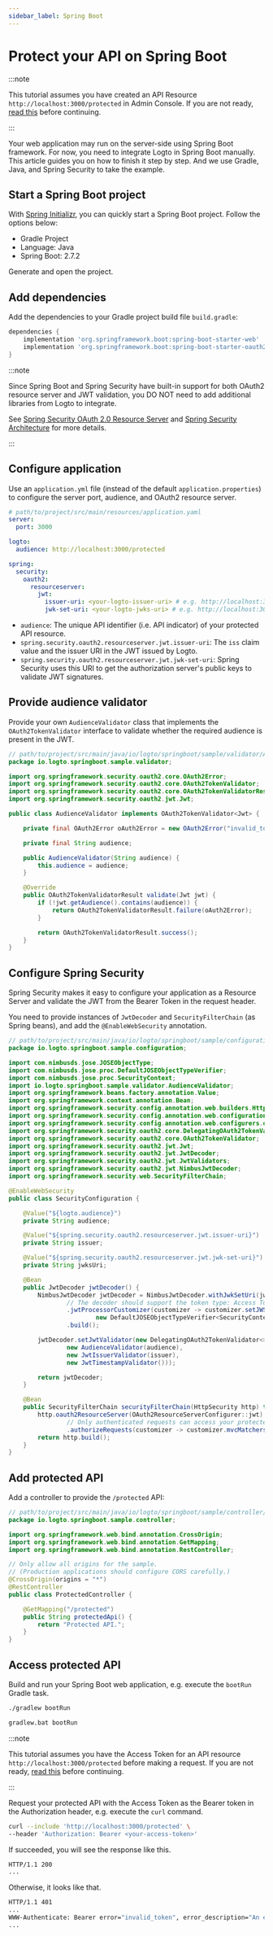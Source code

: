 ```yaml
---
sidebar_label: Spring Boot
---
```



# Protect your API on Spring Boot

:::note

This tutorial assumes you have created an API Resource `http://localhost:3000/protected` in Admin Console.
If you are not ready, [read this](./README.md#register-the-api-resources-through-logto-admin-console) before continuing.

:::

Your web application may run on the server-side using Spring Boot framework.
For now, you need to integrate Logto in Spring Boot manually.
This article guides you on how to finish it step by step.
And we use Gradle, Java, and Spring Security to take the example.

## Start a Spring Boot project

With [Spring Initializr](https://start.spring.io/), you can quickly start a Spring Boot project.
Follow the options below:

- Gradle Project
- Language: Java
- Spring Boot: 2.7.2

Generate and open the project.

## Add dependencies

Add the dependencies to your Gradle project build file `build.gradle`:

```groovy
dependencies {
    implementation 'org.springframework.boot:spring-boot-starter-web'
    implementation 'org.springframework.boot:spring-boot-starter-oauth2-resource-server'
}
```

:::note

Since Spring Boot and Spring Security have built-in support for both OAuth2 resource server and JWT validation,
you DO NOT need to add additional libraries from Logto to integrate.

See [Spring Security OAuth 2.0 Resource Server](https://docs.spring.io/spring-security/reference/servlet/oauth2/resource-server/index.html)
and [Spring Security Architecture](https://spring.io/guides/topicals/spring-security-architecture)
for more details.

:::

## Configure application

Use an `application.yml` file (instead of the default `application.properties`)
to configure the server port, audience, and OAuth2 resource server.

```yaml
# path/to/project/src/main/resources/application.yaml
server:
  port: 3000

logto:
  audience: http://localhost:3000/protected

spring:
  security:
    oauth2:
      resourceserver:
        jwt:
          issuer-uri: <your-logto-issuer-uri> # e.g. http://localhost:3001/oidc
          jwk-set-uri: <your-logto-jwks-uri> # e.g. http://localhost:3001/oidc/jwks
```

- `audience`:
  The unique API identifier (i.e. API indicator) of your protected API resource.
- `spring.security.oauth2.resourceserver.jwt.issuer-uri`:
  The `iss` claim value and the issuer URI in the JWT issued by Logto.
- `spring.security.oauth2.resourceserver.jwt.jwk-set-uri`:
  Spring Security uses this URI to get the authorization server's public keys to validate JWT signatures.

## Provide audience validator

Provide your own `AudienceValidator` class that implements the `OAuth2TokenValidator` interface
to validate whether the required audience is present in the JWT.

```java
// path/to/project/src/main/java/io/logto/springboot/sample/validator/AudienceValidator.java
package io.logto.springboot.sample.validator;

import org.springframework.security.oauth2.core.OAuth2Error;
import org.springframework.security.oauth2.core.OAuth2TokenValidator;
import org.springframework.security.oauth2.core.OAuth2TokenValidatorResult;
import org.springframework.security.oauth2.jwt.Jwt;

public class AudienceValidator implements OAuth2TokenValidator<Jwt> {

    private final OAuth2Error oAuth2Error = new OAuth2Error("invalid_token", "Required audience not found", null);

    private final String audience;

    public AudienceValidator(String audience) {
        this.audience = audience;
    }

    @Override
    public OAuth2TokenValidatorResult validate(Jwt jwt) {
        if (!jwt.getAudience().contains(audience)) {
            return OAuth2TokenValidatorResult.failure(oAuth2Error);
        }

        return OAuth2TokenValidatorResult.success();
    }
}
```

## Configure Spring Security

Spring Security makes it easy to configure your application as a Resource Server
and validate the JWT from the Bearer Token in the request header.

You need to provide instances of `JwtDecoder` and `SecurityFilterChain` (as Spring beans), and add the `@EnableWebSecurity` annotation.

```java
// path/to/project/src/main/java/io/logto/springboot/sample/configuration/SecurityConfiguration.java
package io.logto.springboot.sample.configuration;

import com.nimbusds.jose.JOSEObjectType;
import com.nimbusds.jose.proc.DefaultJOSEObjectTypeVerifier;
import com.nimbusds.jose.proc.SecurityContext;
import io.logto.springboot.sample.validator.AudienceValidator;
import org.springframework.beans.factory.annotation.Value;
import org.springframework.context.annotation.Bean;
import org.springframework.security.config.annotation.web.builders.HttpSecurity;
import org.springframework.security.config.annotation.web.configuration.EnableWebSecurity;
import org.springframework.security.config.annotation.web.configurers.oauth2.server.resource.OAuth2ResourceServerConfigurer;
import org.springframework.security.oauth2.core.DelegatingOAuth2TokenValidator;
import org.springframework.security.oauth2.core.OAuth2TokenValidator;
import org.springframework.security.oauth2.jwt.Jwt;
import org.springframework.security.oauth2.jwt.JwtDecoder;
import org.springframework.security.oauth2.jwt.JwtValidators;
import org.springframework.security.oauth2.jwt.NimbusJwtDecoder;
import org.springframework.security.web.SecurityFilterChain;

@EnableWebSecurity
public class SecurityConfiguration {

    @Value("${logto.audience}")
    private String audience;

    @Value("${spring.security.oauth2.resourceserver.jwt.issuer-uri}")
    private String issuer;

    @Value("${spring.security.oauth2.resourceserver.jwt.jwk-set-uri}")
    private String jwksUri;

    @Bean
    public JwtDecoder jwtDecoder() {
        NimbusJwtDecoder jwtDecoder = NimbusJwtDecoder.withJwkSetUri(jwksUri)
                // The decoder should support the token type: Access Token + JWT.
                .jwtProcessorCustomizer(customizer -> customizer.setJWSTypeVerifier(
                        new DefaultJOSEObjectTypeVerifier<SecurityContext>(new JOSEObjectType("at+jwt"))))
                .build();

        jwtDecoder.setJwtValidator(new DelegatingOAuth2TokenValidator<>(
                new AudienceValidator(audience),
                new JwtIssuerValidator(issuer),
                new JwtTimestampValidator()));

        return jwtDecoder;
    }

    @Bean
    public SecurityFilterChain securityFilterChain(HttpSecurity http) throws Exception {
        http.oauth2ResourceServer(OAuth2ResourceServerConfigurer::jwt).cors().and()
                // Only authenticated requests can access your protected API `/protected`.
                .authorizeRequests(customizer -> customizer.mvcMatchers("/protected").authenticated());
        return http.build();
    }
}
```

## Add protected API

Add a controller to provide the `/protected` API:

```java
// path/to/project/src/main/java/io/logto/springboot/sample/controller/ProtectedController.java
package io.logto.springboot.sample.controller;

import org.springframework.web.bind.annotation.CrossOrigin;
import org.springframework.web.bind.annotation.GetMapping;
import org.springframework.web.bind.annotation.RestController;

// Only allow all origins for the sample.
// (Production applications should configure CORS carefully.)
@CrossOrigin(origins = "*")
@RestController
public class ProtectedController {

    @GetMapping("/protected")
    public String protectedApi() {
        return "Protected API.";
    }
}
```

## Access protected API

Build and run your Spring Boot web application, e.g. execute the `bootRun` Gradle task.

<Tabs>
<TabItem value="linux-or-macos" label="Linux or macOS">

```bash
./gradlew bootRun
```

</TabItem>
<TabItem value="windows" label="Windows">

```bash
gradlew.bat bootRun
```

</TabItem>
</Tabs>

:::note

This tutorial assumes you have the Access Token for an API resource `http://localhost:3000/protected` before making a request.
If you are not ready, [read this](./README.md#integrate-the-resources-authorization-flow-into-your-client-application) before continuing.

:::

Request your protected API with the Access Token as the Bearer token in the Authorization header,
e.g. execute the `curl` command.

```bash
curl --include 'http://localhost:3000/protected' \
--header 'Authorization: Bearer <your-access-token>'
```

If succeeded, you will see the response like this.

```bash
HTTP/1.1 200
...
```

Otherwise, it looks like that.

```bash
HTTP/1.1 401
...
WWW-Authenticate: Bearer error="invalid_token", error_description="An error occurred while attempting to decode the Jwt: Signed JWT rejected: Invalid signature", error_uri="https://tools.ietf.org/html/rfc6750#section-3.1"
...
```
